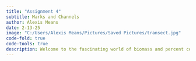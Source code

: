 ```yaml
---
title: "Assignment 4"
subtitle: Marks and Channels
author: Alexis Means
date: 2-13-25
image: "C:/Users/Alexis Means/Pictures/Saved Pictures/transect.jpg"
code-fold: true
code-tools: true
description: Welcome to the fascinating world of biomass and percent cover
---
```

